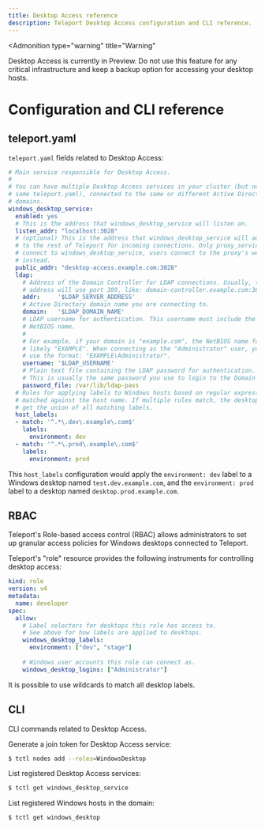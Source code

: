 ```yaml
---
title: Desktop Access reference
description: Teleport Desktop Access configuration and CLI reference.
---
```


<Admonition
  type="warning"
  title="Warning"
>
  Desktop Access is currently in Preview. Do not use this feature for any critical
  infrastructure and keep a backup option for accessing your desktop hosts.
</Admonition>

# Configuration and CLI reference

## teleport.yaml

`teleport.yaml` fields related to Desktop Access:

```yaml
# Main service responsible for Desktop Access.
#
# You can have multiple Desktop Access services in your cluster (but not in the
# same teleport.yaml), connected to the same or different Active Directory
# domains.
windows_desktop_service:
  enabled: yes
  # This is the address that windows_desktop_service will listen on.
  listen_addr: "localhost:3028"
  # (optional) This is the address that windows_desktop_service will advertise
  # to the rest of Teleport for incoming connections. Only proxy_service should
  # connect to windows_desktop_service, users connect to the proxy's web UI
  # instead.
  public_addr: "desktop-access.example.com:3028"
  ldap:
    # Address of the Domain Controller for LDAP connections. Usually, this
    # address will use port 389, like: domain-controller.example.com:389.
    addr:     '$LDAP_SERVER_ADDRESS'
    # Active Directory domain name you are connecting to.
    domain:   '$LDAP_DOMAIN_NAME'
    # LDAP username for authentication. This username must include the domain
    # NetBIOS name.
    #
    # For example, if your domain is "example.com", the NetBIOS name for it is
    # likely "EXAMPLE". When connecting as the "Administrator" user, you should
    # use the format: "EXAMPLE\Administrator".
    username: '$LDAP_USERNAME'
    # Plain text file containing the LDAP password for authentication.
    # This is usually the same password you use to login to the Domain Controller.
    password_file: /var/lib/ldap-pass
  # Rules for applying labels to Windows hosts based on regular expressions
  # matched against the host name. If multiple rules match, the desktop will
  # get the union of all matching labels.
  host_labels:
  - match: '^.*\.dev\.example\.com$'
    labels:
      environment: dev
  - match: '^.*\.prod\.example\.com$'
    labels:
      environment: prod
```

This `host_labels` configuration would apply the `environment: dev` label to a
Windows desktop named `test.dev.example.com`, and the `environment: prod` label
to a desktop named `desktop.prod.example.com`.

## RBAC

Teleport's Role-based access control (RBAC) allows administrators to set up
granular access policies for Windows desktops connected to Teleport.

Teleport's "role" resource provides the following instruments for controlling
desktop access:

```yaml
kind: role
version: v4
metadata:
  name: developer
spec:
  allow:
    # Label selectors for desktops this role has access to.
    # See above for how labels are applied to desktops.
    windows_desktop_labels:
      environment: ["dev", "stage"]
    
    # Windows user accounts this role can connect as.
    windows_desktop_logins: ["Administrator"]
```

It is possible to use wildcards to match all desktop labels.

## CLI

CLI commands related to Desktop Access.

Generate a join token for Desktop Access service:

```sh
$ tctl nodes add --roles=WindowsDesktop
```

List registered Desktop Access services:

```sh
$ tctl get windows_desktop_service
```

List registered Windows hosts in the domain:

```sh
$ tctl get windows_desktop
```
